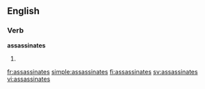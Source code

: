 ==English==

===Verb===
'''assassinates'''

# {{third-person singular of|assassinate}}

[[fr:assassinates]]
[[simple:assassinates]]
[[fi:assassinates]]
[[sv:assassinates]]
[[vi:assassinates]]